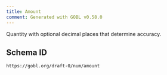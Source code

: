 ```yaml
---
title: Amount
comment: Generated with GOBL v0.58.0
---
```


Quantity with optional decimal places that determine accuracy.

## Schema ID

`https://gobl.org/draft-0/num/amount`

